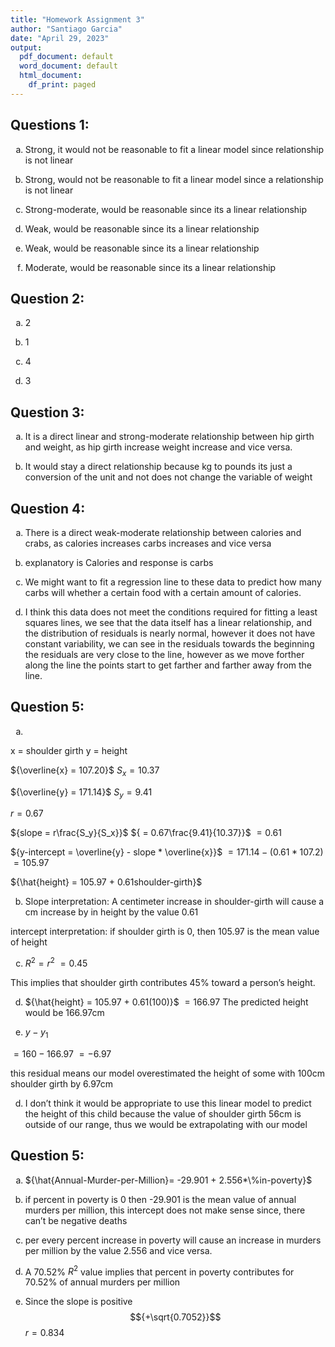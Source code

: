 ```yaml
---
title: "Homework Assignment 3"
author: "Santiago Garcia"
date: "April 29, 2023" 
output:
  pdf_document: default
  word_document: default
  html_document:
    df_print: paged
---
```


## Questions 1:

a. Strong, it would not be reasonable to fit a linear model since relationship is not linear

b. Strong, would not be reasonable to fit a linear model since a relationship is not linear

c. Strong-moderate, would be reasonable since its a linear relationship

d. Weak, would be reasonable since its a linear relationship

e. Weak, would be reasonable since its a linear relationship

f. Moderate, would be reasonable since its a linear relationship

## Question 2:

a. 2

b. 1

c. 4

d. 3

## Question 3:

a. It is a direct linear and strong-moderate relationship between hip girth and weight, as hip girth increase weight increase and vice versa.

b. It would stay a direct relationship because kg to pounds its just a conversion of the unit and not does not change the variable of weight 

## Question 4: 

a. There is a direct weak-moderate relationship between calories and crabs, as calories increases carbs increases and vice versa

b. explanatory is Calories and response is carbs 

c. We might want to fit a regression line to these data to predict how many carbs will whether a certain food with a certain amount of calories.

d. I think this data does not meet the conditions required for fitting a least squares lines, we see that the data itself has a linear relationship, and the distribution of residuals is nearly normal, however it does not have constant variability, we can see in the residuals towards the beginning the residuals are very close to the line, however as we move forther along the line the points start to get farther and farther away from the line.

## Question 5:

a. 

x = shoulder girth
y = height


${\overline{x} = 107.20}$
${S_x= 10.37}$

${\overline{y} = 171.14}$
${S_y = 9.41}$

${r = 0.67}$

${slope = r\frac{S_y}{S_x}}$
${ = 0.67\frac{9.41}{10.37}}$
${ = 0.61}$

${y-intercept = \overline{y} - slope * \overline{x}}$
${= 171.14 - (0.61 * 107.2)}$
${= 105.97}$

${\hat{height} = 105.97 + 0.61shoulder-girth}$



b. Slope interpretation: A centimeter increase in shoulder-girth will cause a cm increase by in height by the value 0.61

intercept interpretation: if shoulder girth is 0, then 105.97 is the mean value of height 

c. ${R^2 = r^2}$
${ = 0.45}$

This implies that shoulder girth contributes 45% toward a person's height. 

d. ${\hat{height} = 105.97 + 0.61(100)}$
$= 166.97$
The predicted height would be 166.97cm

e. ${y - y_1}$

${= 160 - 166.97}$
${= -6.97}$

this residual means our model overestimated the height of some with 100cm shoulder girth by 6.97cm 

d. I don't think it would be appropriate to use this linear model to predict the height of this child because the value of shoulder girth 56cm is outside of our range, thus we would be extrapolating with our model

## Question 5:

a. ${\hat{Annual-Murder-per-Million}= -29.901 + 2.556*\%in-poverty}$

b. if percent in poverty is 0 then -29.901 is the mean value of annual murders per million, this intercept does not make sense since, there can't be negative deaths 

c. per every percent increase in poverty will cause an increase in murders per million by the value 2.556 and vice versa. 

d. A 70.52% ${R^2}$ value implies that percent in poverty contributes for 70.52% of annual murders per million 

e. Since the slope is positive $${+\sqrt{0.7052}}$$
${r=0.834}$


